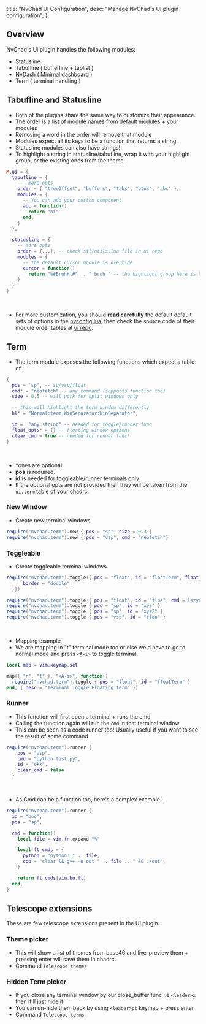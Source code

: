   title: "NvChad UI Configuration",
  desc: "Manage NvChad's UI plugin configuration",
};

## Overview

NvChad's Ui plugin handles the following modules:

- Statusline
- Tabufline ( bufferline + tablist )
- NvDash ( Minimal dashboard )
- Term ( terminal handling )

## Tabufline and Statusline

- Both of the plugins share the same way to customize their appearance.
- The order is a list of module names from default modules + your modules
- Removing a word in the order will remove that module
- Modules expect all its keys to be a function that returns a string.
- Statusline modules can also have strings! 
- To highlight a string in statusline/tabufline,
  wrap it with your highlight group, or the existing ones from the theme.

```lua
M.ui = {
  tabufline = {
    --  more opts
    order = { "treeOffset", "buffers", "tabs", "btns", 'abc' },
    modules = {
      -- You can add your custom component
      abc = function()
        return "hi"
      end,
    }
  },

  statusline = {
    -- more opts
    order = {...}, -- check stl/utils.lua file in ui repo 
    modules = {
      -- The default cursor module is override
      cursor = function()
        return "%#BruhHl#" .. " bruh " -- the highlight group here is BruhHl      end,
    }
  }
}
```

<br />

- For more customization, you should **read carefully** the default default sets of options in the [nvconfig.lua](https://github.com/NvChad/NvChad/blob/6833c60694a626615911e379d201dd723511546d/lua/nvconfig.lua#L21), then check the source code of their module order tables at [ui repo](https://github.com/NvChad/ui/blob/v2.5/lua/nvchad/stl/utils.lua). 


## Term

- The term module exposes the following functions which expect a table of :

```lua
{
  pos = "sp", -- sp/vsp/float
  cmd* = "neofetch" -- any command (supports function too)
  size = 0.5 -- will work for split windows only

  -- this will highlight the term window differently
  hl* = "Normal:term,WinSeparator:WinSeparator",

  id =  "any string" -- needed for toggle/runner func
  float_opts* = {} -- floating window options
  clear_cmd = true -- needed for runner func*
}
```

<br />

- \*ones are optional
- **pos** is required.
- **id** is needed for toggleable/runner terminals only
- If the optional opts are not provided then they will be taken from the `ui.term` table of your chadrc.

### New Window

- Create new terminal windows

```lua
require("nvchad.term").new { pos = "sp", size = 0.3 }
require("nvchad.term").new { pos = "vsp", cmd = "neofetch"}
```

### Toggleable

- Create toggleable terminal windows

```lua
require("nvchad.term").toggle({ pos = "float", id = "floatTerm", float_opts = {
      border = "double",
  }})

require("nvchad.term").toggle { pos = "float", id = "floa", cmd ='lazygit' }
require("nvchad.term").toggle { pos = "sp", id = "xyz" }
require("nvchad.term").toggle { pos = "sp", id = "xyz2" }
require("nvchad.term").toggle { pos = "vsp", id = "floo" }
```

<br />

- Mapping example
- We are mapping in "t" terminal mode too or else we'd have to go to normal mode and press `<A-i>` to toggle terminal.

```lua
local map = vim.keymap.set

map({ "n", "t" }, "<A-i>", function()
  require("nvchad.term").toggle { pos = "float", id = "floatTerm" }
end, { desc = "Terminal Toggle Floating term" })
```

### Runner

- This function will first open a terminal + runs the cmd
- Calling the function again will run the `cmd` in that terminal window
- This can be seen as a code runner too! Usually useful if you want to see the result of some command

```lua
require("nvchad.term").runner {
    pos = "vsp",
    cmd = "python test.py",
    id = "ekk",
    clear_cmd = false
  }
```

<br />

- As Cmd can be a function too, here's a complex example :

```lua
require("nvchad.term").runner {
  id = "boo",
  pos = "sp",

  cmd = function()
    local file = vim.fn.expand "%"

    local ft_cmds = {
      python = "python3 " .. file,
      cpp = "clear && g++ -o out " .. file .. " && ./out",
    }

    return ft_cmds[vim.bo.ft]
  end,
}
```

## Telescope extensions

These are few telescope extensions present in the UI plugin.

### Theme picker

- This will show a list of themes from base46 and live-preview them + pressing enter will save them in chadrc.
- Command `Telescope themes`

### Hidden Term picker

- If you close any terminal window by our close_buffer func i.e `<leader>x` then it'll just hide it
- You can un-hide them back by using `<leader>pt` keymap + press enter
- Command `Telescope terms`
